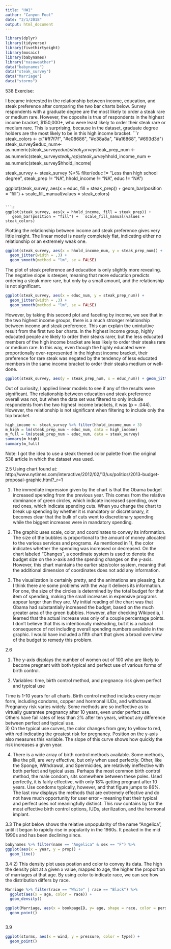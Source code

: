```yaml
---
title: "HW1"
author: "Canyon Foot"
date: "2/1/2018"
output: html_document
---
```


```r
library(dplyr)
library(tidyverse)
library(fivethirtyeight)
library(mosaic)
library(babynames)
library("nasaweather")
data("babynames")
data("steak_survey")
data("Marriage")
data("storms")
```
538 Exercise:

I became interested in the relationship between income, education, and steak preference after comparing the two bar charts below. Survey respondents with a graduate degree are the most likely to order a steak rare or medium rare. However, the opposite is true of respondents in the highest income bracket, $150,000+, who were least likely to order their steak rare or medium rare. This is surprising, because in the dataset, graduate degree holders are the most likely to be in this high income bracket. 
```r
steak_colors <- c("#ff7f7f", "#e08686", "#c38a8a", "#a16868", "#693d3d")
steak_survey$educ_num<- as.numeric(steak_survey$educ)
steak_survey$steak_prep_num <- as.numeric(steak_survey$steak_prep)
steak_survey$hhold_income_num <- as.numeric(steak_survey$hhold_income)


steak_survey <- steak_survey %>% filter(educ != "Less than high school degree", steak_prep != "NA", hhold_income != "NA", educ != "NA")


ggplot(steak_survey, aes(x = educ, fill = steak_prep)) +
  geom_bar(position = "fill") +  scale_fill_manual(values = steak_colors) 
```

```r
ggplot(steak_survey, aes(x = hhold_income, fill = steak_prep)) +
   geom_bar(position = "fill") +   scale_fill_manual(values = steak_colors) 
```
Plotting the relationship between income and steak preference gives very little insight. The linear model is nearly completely flat, indicating either no relationship or an extremely  weak one.
```r
ggplot(steak_survey, aes(x = hhold_income_num, y = steak_prep_num)) + 
  geom_jitter(width = .3) +
  geom_smooth(method = "lm", se = FALSE)
```

The plot of steak preference and education is only slightly more revealing. The negative slope is steeper, meaning that more education predicts ordering a steak more rare, but only by a small amount, and the relationship is not significant.
```r
ggplot(steak_survey, aes(x = educ_num, y = steak_prep_num)) + 
  geom_jitter(width = .3) +
  geom_smooth(method = "lm", se = FALSE)
```

However, by taking this second plot and faceting by income, we see that in the two highest income groups, there is a much stronger relationship between income and steak preference. This can explain the unintuitive result from the first two bar charts. In the highest income group, highly educated people are likely to order their steaks rarer, but the less educated members of the high income bracket are less likely to order their steaks rare or medium rare. In this way, even though the highly educated were proportionally over-represented in the highest income bracket, their preference for rare steak was negated by the tendency of less educated members in the same income bracket to order their steaks medium or well-done.
```r
ggplot(steak_survey, aes(y = steak_prep_num, x = educ_num)) + geom_jitter(width = .3) + geom_smooth(method = "lm", se = FALSE) + facet_grid(. ~ hhold_income_num)
```

Out of curiosity, I applied linear models to see if any of the results were significant. The relationship between education and steak preference overall was not, but when the data set was filtered to only include respondents from the two highest income brackets, it was (p = .044). However, the relationship is not significant when filtering to include only the top bracket.  
```r
high_income <- steak_survey %>% filter(hhold_income_num > 3)
m_high = lm(steak_prep_num ~ educ_num, data = high_income)
m_full = lm(steak_prep_num ~ educ_num, data = steak_survey)
summary(m_high)
summary(m_full)
```
Note: I got the idea to use a steak themed color palette from the original 538 article in which the dataset was used.

2.5
Using chart found at: http://www.nytimes.com/interactive/2012/02/13/us/politics/2013-budget-proposal-graphic.html?_r=1

1)
	The immediate impression given by the chart is that the Obama budget increased spending from the previous year. This comes from the relative dominance of green circles, which indicate increased spending, over red ones, which indicate spending cuts. When you change the chart to break up spending by whether it is mandatory or discretionary, it becomes clear that the bulk of cuts went to discretionary spending while the biggest increases were in mandatory spending. 

2)
	The graphic uses scale, color, and coordinates to convey its information. The size of the bubbles is proportional to the amount of money allocated to the various services and programs. As mentioned in 1), the color indicates whether the spending was increased or decreased. On the chart labeled “Changes”, a coordinate system is used to denote the budget size on the x-axis and the spending changes on the y-axis. However, this chart maintains the earlier size/color system, meaning that the additional dimension of coordinates does not add any information. 

3)
The visualization is certainly pretty, and the animations are pleasing, but I think there are some problems with the way it delivers its information. For one, the size of the circles is determined by the total budget for that item of spending, making the small increases in expensive programs appear larger than they are. My initial reading of the chart was that Obama had substantially increased the budget, based on the much greater area of the green bubbles. However, after checking Wikipedia, I learned that the actual increase was only of a couple percentage points. I don’t believe that this is intentionally misleading, but it is a natural consequence of not including overall spending numbers available in the graphic. I would have included a fifth chart that gives a broad overview of the budget to remedy this problem.
 
2.6

1) The y-axis displays the number of women out of 100 who are likely to become pregnant with both typical and perfect use of various forms of birth control.

2)
Variables: time, birth control method, and pregnancy risk given perfect and typical use

Time is 1-10 years for all charts. Birth control method includes every major form, including condoms, copper and hormonal IUDs, and withdrawal. Pregnancy risk varies widely. Some methods are so ineffective as to virtually guarantee pregnancy after 10 years, even under perfect use. Others have fail rates of less than 2% after ten years, without any difference between perfect and typical use.  
3)
On the typical use curves, the color changes from grey to yellow to red, with red indicating the greatest risk for pregnancy. Position on the y-axis also measures this variable. The slope of this curve shows how quickly the risk increases a given year.

4)
There is a wide array of birth control methods available. Some methods, like the pill, are very effective, but only when used perfectly.  Other, like the Sponge, Withdrawal, and Spermicides, are relatively ineffective with both perfect and typical uses. Perhaps the most common birth control method, the male condom, sits somewhere between these poles. Used perfectly, it is fairly effective, with only 18% getting pregnant after 10 years. Use condoms typically, however, and that figure jumps to 86%. The last row displays the methods that are extremely effective and do not have much opportunity for user error – meaning that their typical and perfect uses not meaningfully distinct. This row contains by far the most effective birth control options, IUDs, sterilization, and the hormonal implant.

3.3
The plot below shows the relative unpopularity of the name "Angelica", until it began to rapidly rise in popularity in the 1960s. It peaked in the mid 1990s and has been declining since.
```r

babynames %>% filter(name == "Angelica" & sex == "F") %>%
ggplot(aes(x = year, y = prop)) +
  geom_line()
```

3.4
2)
This density plot uses postion and color to convey its data. The high the density plot at a given x value, mapped to age, the higher the proportion of marriages at that age. By using color to indicate race, we can see how the distribution differs by race. 
```r


Marriage %>% filter(race == "White" | race == "Black") %>%
  ggplot(aes(x = age, color = race)) +
  geom_density()

ggplot(Marriage, aes(x = bookpageID, y= age, shape = race, color = person, size = prevcount)) +
  geom_point()



```



3.9
```r
ggplot(storms, aes(x = wind, y = pressure, color = type)) +
  geom_point()
```










